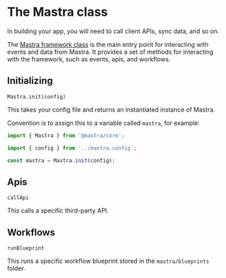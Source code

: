 # The Mastra class

In building your app, you will need to call client APIs, sync data, and so on.

The [Mastra framework class](https://github.com/mastra-ai/mastra/blob/main/packages/core/src/framework.ts) is the main entry point for interacting with events and data from Mastra. It provides a set of methods for interacting with the framework, such as events, apis, and workflows.

## Initializing

`Mastra.init(config)`

This takes your config file and returns an instantiated instance of Mastra.

Convention is to assign this to a variable called `mastra`, for example:

```ts showLineNumbers copy
import { Mastra } from '@mastra/core';

import { config } from '../mastra.config';

const mastra = Mastra.init(config);
```

## Apis

`callApi`

This calls a specific third-party API.

## Workflows

`runBlueprint`

This runs a specific workflow blueprint stored in the `mastra/blueprints` folder.
